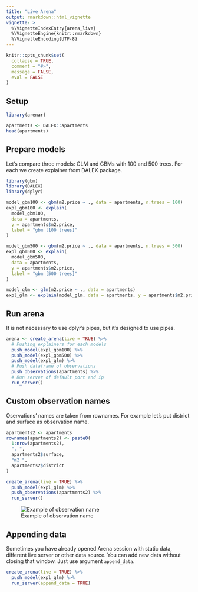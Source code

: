 ```yaml
---
title: "Live Arena"
output: rmarkdown::html_vignette
vignette: >
  %\VignetteIndexEntry{arena_live}
  %\VignetteEngine{knitr::rmarkdown}
  %\VignetteEncoding{UTF-8}
---
```


```r
knitr::opts_chunk$set(
  collapse = TRUE,
  comment = "#>",
  message = FALSE,
  eval = FALSE
)
```

## Setup
```r
library(arenar)

apartments <- DALEX::apartments
head(apartments)
```

## Prepare models
Let's compare three models: GLM and GBMs with 100 and 500 trees. For each we
create explainer from DALEX package.
```r
library(gbm)
library(DALEX)
library(dplyr)

model_gbm100 <- gbm(m2.price ~ ., data = apartments, n.trees = 100)
expl_gbm100 <- explain(
  model_gbm100,
  data = apartments,
  y = apartments$m2.price,
  label = "gbm [100 trees]"
)

model_gbm500 <- gbm(m2.price ~ ., data = apartments, n.trees = 500)
expl_gbm500 <- explain(
  model_gbm500,
  data = apartments,
  y = apartments$m2.price,
  label = "gbm [500 trees]"
)

model_glm <- glm(m2.price ~ ., data = apartments)
expl_glm <- explain(model_glm, data = apartments, y = apartments$m2.price)
```

## Run arena
It is not necessary to use dplyr's pipes, but it's designed to use pipes.
```r
arena <- create_arena(live = TRUE) %>%
  # Pushing explainers for each models
  push_model(expl_gbm100) %>%
  push_model(expl_gbm500) %>%
  push_model(expl_glm) %>%
  # Push dataframe of observations
  push_observations(apartments) %>%
  # Run server of default port and ip
  run_server()
```

## Custom observation names
Oservations' names are taken from rownames. For example let's put district and
surface as observation name.
```r
apartments2 <- apartments
rownames(apartments2) <- paste0(
  1:nrow(apartments2),
  ". ",
  apartments2$surface,
  "m2 ",
  apartments2$district
)

create_arena(live = TRUE) %>%
  push_model(expl_glm) %>%
  push_observations(apartments2) %>%
  run_server()
```
![Example of observation name](./custom_observation.png)

## Appending data
Sometimes you have already opened Arena session with static data, different live
server or other data source. You can add new data without closing that window.
Just use argument `append_data`.
```r
create_arena(live = TRUE) %>%
  push_model(expl_glm) %>%
  run_server(append_data = TRUE)
```

